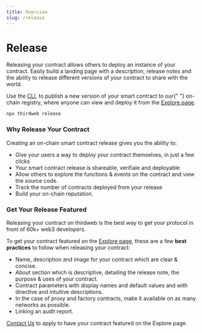 ```yaml
---
title: Overview
slug: /release
---
```



# Release

<p>
  Releasing your contract allows others to deploy an instance of your contract.
  Easily build a landing page with a description, release notes and the ability
  to release different versions of your contract to share with the world.
</p>

<div className="heroGrid">
<div>

<p>

Use the <a href="https://portal.thirdweb.com/cli">CLI</a>,
to publish a new version of your smart contract to our{" "}
on-chain registry,
where anyone can view and deploy it from the <a href="https://thirdweb.com/explore">Explore page</a>.

</p>

```bash
npx thirdweb release
```

</div>

<div className="heroGridImageContainer">
  <YoutubeEmbed link={"https://www.youtube.com/embed/itE25mcYpzU"} />
</div>
</div>

### Why Release Your Contract

Creating an on-chain smart contract release gives you the ability to:

- Give your users a way to deploy your contract themselves, in just a few clicks
- Your smart contract release is shareable, verifiale and deployable
- Allow others to explore the functions & events on the contract and view the source code.
- Track the number of contracts deployed from your release
- Build your on-chain reputation.

### Get Your Release Featured

Releasing your contract on thirdweb is the best way to get your protocol in front of 60k+ web3 developers.

To get your contract featured on the <a href="https://thirdweb.com/explore">Explore page</a>, these are a few **best practices** to follow when releasing your contract:

- Name, description and image for your contract which are clear & concise.
- _About_ section which is descriptive, detailing the release note, the purpose & uses of your contract.
- Contract parameters with display names and default values and with directive and intuitive descriptions.
- In the case of proxy and factory contracts, make it available on as many networks as possible.
- Linking an audit report.

[Contact Us](https://form.typeform.com/to/FAwehBFl) to apply to have your contract featured on the Explore page.
